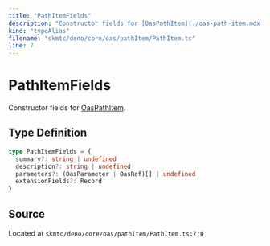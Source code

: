 ```yaml
---
title: "PathItemFields"
description: "Constructor fields for [OasPathItem](./oas-path-item.mdx)."
kind: "typeAlias"
filename: "skmtc/deno/core/oas/pathItem/PathItem.ts"
line: 7
---
```


# PathItemFields

Constructor fields for [OasPathItem](./oas-path-item.mdx).

## Type Definition

```typescript
type PathItemFields = {
  summary?: string | undefined
  description?: string | undefined
  parameters?: (OasParameter | OasRef)[] | undefined
  extensionFields?: Record
}
```

## Source

Located at `skmtc/deno/core/oas/pathItem/PathItem.ts:7:0`
